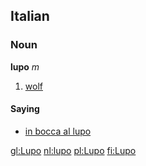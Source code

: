 ==Italian==
===Noun===
'''lupo''' ''m''

#[[wolf]]

====Saying====
* [[in bocca al lupo]]

[[gl:Lupo]]
[[nl:lupo]]
[[pl:Lupo]]
[[fi:Lupo]]